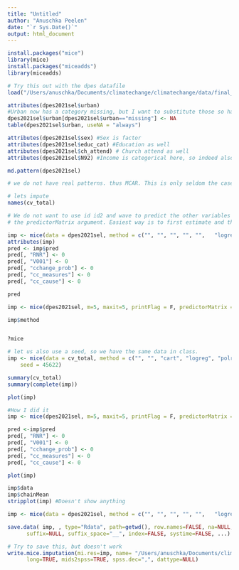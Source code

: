 ```yaml
---
title: "Untitled"
author: "Anuschka Peelen"
date: "`r Sys.Date()`"
output: html_document
---
```


```r
install.packages("mice")
library(mice)
install.packages("miceadds")
library(miceadds)
```

```r
# Try this out with the dpes datafile
load("/Users/anuschka/Documents/climatechange/climatechange/data/final_data/dpes2021sel.RData")

```

```r

attributes(dpes2021sel$urban)
#Urban now has a category missing, but I want to substitute those so have to make that missing
dpes2021sel$urban[dpes2021sel$urban=="missing"] <- NA
table(dpes2021sel$urban, useNA = "always")

attributes(dpes2021sel$sex) #Sex is factor
attributes(dpes2021sel$educ_cat) #Education as well
attributes(dpes2021sel$ch_attend) # Church attend as well
attributes(dpes2021sel$N92) #Income is categorical here, so indeed also factor

md.pattern(dpes2021sel)


```

```r
# we do not have real patterns. thus MCAR. This is only seldom the case!!

# lets impute
names(cv_total)

# We do not want to use id id2 and wave to predict the other variables thus we need to tell mice in
# the predictorMatrix argument. Easiest way is to first estimate and then correct.

imp <- mice(data = dpes2021sel, method = c("", "", "", "", "",   "logreg", "polyreg", "polyreg", "polr", "polyreg", "",  "pmm", "polyreg"))
attributes(imp)
pred <- imp$pred
pred[, "RNR"] <- 0
pred[, "V001"] <- 0
pred[, "cchange_prob"] <- 0
pred[, "cc_measures"] <- 0
pred[, "cc_cause"] <- 0

pred

imp <- mice(dpes2021sel, m=5, maxit=5, printFlag = F, predictorMatrix = pred)

imp$method


?mice

# let us also use a seed, so we have the same data in class.
imp <- mice(data = cv_total, method = c("", "", "cart", "logreg", "polr", "cart", "", ""), pred = pred,
    seed = 45622)

summary(cv_total)
summary(complete(imp))

plot(imp)

#How I did it
imp <- mice(dpes2021sel, m=5, maxit=5, printFlag = F, predictorMatrix = pred)

pred <-imp$pred
pred[, "RNR"] <- 0
pred[, "V001"] <- 0
pred[, "cchange_prob"] <- 0
pred[, "cc_measures"] <- 0
pred[, "cc_cause"] <- 0

plot(imp)

imp$data
imp$chainMean
stripplot(imp) #Doesn't show anything

imp <- mice(data = dpes2021sel, method = c("", "", "", "", "",   "logreg", "polyreg", "polyreg", "polr", "polyreg", "",  "pmm", "polyreg"))

save.data( imp, , type="Rdata", path=getwd(), row.names=FALSE, na=NULL,
      suffix=NULL, suffix_space="__", index=FALSE, systime=FALSE, ...)

```
```r
# Try to save this, but doesn't work
write.mice.imputation(mi.res=imp, name= "/Users/anuschka/Documents/climatechange/climatechange/data/final_data/dpes_imp.RData", include.varnames=TRUE,
      long=TRUE, mids2spss=TRUE, spss.dec=",", dattype=NULL)
```

